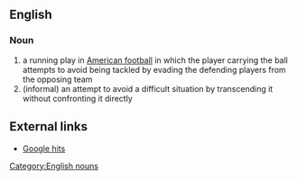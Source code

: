 ==English==
===Noun===
#a running play in [[American football]] in which the player carrying the ball attempts to avoid being tackled by evading the defending players from the opposing team
#(informal) an attempt to avoid a difficult situation by transcending it without confronting it directly

==External links==
*[http://www.google.com/search?hl=en&q=%22an+end+run+around%22&btnG=Search Google hits]

[[Category:English nouns]]

{{en-attention}}